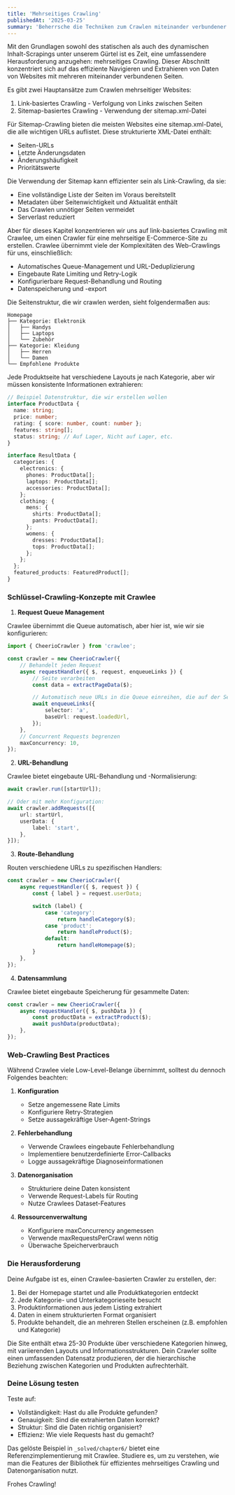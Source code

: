 ```yaml
---
title: 'Mehrseitiges Crawling'
publishedAt: '2025-03-25'
summary: 'Beherrsche die Techniken zum Crawlen miteinander verbundener Websites, Verwaltung von Sitemaps und Umgang mit doppeltem Inhalt'
---
```


Mit den Grundlagen sowohl des statischen als auch des dynamischen Inhalt-Scrapings unter unserem Gürtel ist es Zeit, eine umfassendere Herausforderung anzugehen: mehrseitiges Crawling. Dieser Abschnitt konzentriert sich auf das effiziente Navigieren und Extrahieren von Daten von Websites mit mehreren miteinander verbundenen Seiten.

Es gibt zwei Hauptansätze zum Crawlen mehrseitiger Websites:

1. Link-basiertes Crawling - Verfolgung von Links zwischen Seiten
2. Sitemap-basiertes Crawling - Verwendung der sitemap.xml-Datei

Für Sitemap-Crawling bieten die meisten Websites eine sitemap.xml-Datei, die alle wichtigen URLs auflistet. Diese strukturierte XML-Datei enthält:

- Seiten-URLs
- Letzte Änderungsdaten
- Änderungshäufigkeit
- Prioritätswerte

Die Verwendung der Sitemap kann effizienter sein als Link-Crawling, da sie:
- Eine vollständige Liste der Seiten im Voraus bereitstellt
- Metadaten über Seitenwichtigkeit und Aktualität enthält
- Das Crawlen unnötiger Seiten vermeidet
- Serverlast reduziert

Aber für dieses Kapitel konzentrieren wir uns auf link-basiertes Crawling mit Crawlee, um einen Crawler für eine mehrseitige E-Commerce-Site zu erstellen. Crawlee übernimmt viele der Komplexitäten des Web-Crawlings für uns, einschließlich:

- Automatisches Queue-Management und URL-Deduplizierung
- Eingebaute Rate Limiting und Retry-Logik
- Konfigurierbare Request-Behandlung und Routing
- Datenspeicherung und -export

Die Seitenstruktur, die wir crawlen werden, sieht folgendermaßen aus:

```
Homepage
├── Kategorie: Elektronik
│   ├── Handys
│   ├── Laptops
│   └── Zubehör
├── Kategorie: Kleidung
│   ├── Herren
│   └── Damen
└── Empfohlene Produkte
```

Jede Produktseite hat verschiedene Layouts je nach Kategorie, aber wir müssen konsistente Informationen extrahieren:

```typescript
// Beispiel Datenstruktur, die wir erstellen wollen
interface ProductData {
  name: string;
  price: number;
  rating: { score: number, count: number };
  features: string[];
  status: string; // Auf Lager, Nicht auf Lager, etc.
}

interface ResultData {
  categories: {
    electronics: {
      phones: ProductData[];
      laptops: ProductData[];
      accessories: ProductData[];
    };
    clothing: {
      mens: {
        shirts: ProductData[];
        pants: ProductData[];
      };
      womens: {
        dresses: ProductData[];
        tops: ProductData[];
      };
    };
  };
  featured_products: FeaturedProduct[];
}
```

### Schlüssel-Crawling-Konzepte mit Crawlee

1. **Request Queue Management**

Crawlee übernimmt die Queue automatisch, aber hier ist, wie wir sie konfigurieren:

```typescript
import { CheerioCrawler } from 'crawlee';

const crawler = new CheerioCrawler({
    // Behandelt jeden Request
    async requestHandler({ $, request, enqueueLinks }) {
        // Seite verarbeiten
        const data = extractPageData($);

        // Automatisch neue URLs in die Queue einreihen, die auf der Seite gefunden wurden
        await enqueueLinks({
            selector: 'a',
            baseUrl: request.loadedUrl,
        });
    },
    // Concurrent Requests begrenzen
    maxConcurrency: 10,
});
```

2. **URL-Behandlung**

Crawlee bietet eingebaute URL-Behandlung und -Normalisierung:

```typescript
await crawler.run([startUrl]);

// Oder mit mehr Konfiguration:
await crawler.addRequests([{
    url: startUrl,
    userData: {
        label: 'start',
    },
}]);
```

3. **Route-Behandlung**

Routen verschiedene URLs zu spezifischen Handlers:

```typescript
const crawler = new CheerioCrawler({
    async requestHandler({ $, request }) {
        const { label } = request.userData;

        switch (label) {
            case 'category':
                return handleCategory($);
            case 'product':
                return handleProduct($);
            default:
                return handleHomepage($);
        }
    },
});
```

4. **Datensammlung**

Crawlee bietet eingebaute Speicherung für gesammelte Daten:

```typescript
const crawler = new CheerioCrawler({
    async requestHandler({ $, pushData }) {
        const productData = extractProduct($);
        await pushData(productData);
    },
});
```

### Web-Crawling Best Practices

Während Crawlee viele Low-Level-Belange übernimmt, solltest du dennoch Folgendes beachten:

1. **Konfiguration**
   - Setze angemessene Rate Limits
   - Konfiguriere Retry-Strategien
   - Setze aussagekräftige User-Agent-Strings

2. **Fehlerbehandlung**
   - Verwende Crawlees eingebaute Fehlerbehandlung
   - Implementiere benutzerdefinierte Error-Callbacks
   - Logge aussagekräftige Diagnoseinformationen

3. **Datenorganisation**
   - Strukturiere deine Daten konsistent
   - Verwende Request-Labels für Routing
   - Nutze Crawlees Dataset-Features

4. **Ressourcenverwaltung**
   - Konfiguriere maxConcurrency angemessen
   - Verwende maxRequestsPerCrawl wenn nötig
   - Überwache Speicherverbrauch

### Die Herausforderung

Deine Aufgabe ist es, einen Crawlee-basierten Crawler zu erstellen, der:

1. Bei der Homepage startet und alle Produktkategorien entdeckt
2. Jede Kategorie- und Unterkategorieseite besucht
3. Produktinformationen aus jedem Listing extrahiert
4. Daten in einem strukturierten Format organisiert
5. Produkte behandelt, die an mehreren Stellen erscheinen (z.B. empfohlen und Kategorie)

Die Site enthält etwa 25-30 Produkte über verschiedene Kategorien hinweg, mit variierenden Layouts und Informationsstrukturen. Dein Crawler sollte einen umfassenden Datensatz produzieren, der die hierarchische Beziehung zwischen Kategorien und Produkten aufrechterhält.

### Deine Lösung testen

Teste auf:
- Vollständigkeit: Hast du alle Produkte gefunden?
- Genauigkeit: Sind die extrahierten Daten korrekt?
- Struktur: Sind die Daten richtig organisiert?
- Effizienz: Wie viele Requests hast du gemacht?

Das gelöste Beispiel in `_solved/chapter6/` bietet eine Referenzimplementierung mit Crawlee. Studiere es, um zu verstehen, wie man die Features der Bibliothek für effizientes mehrseitiges Crawling und Datenorganisation nutzt.

Frohes Crawling!